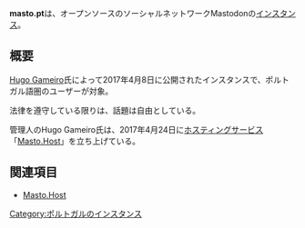 {{infobox instance
|Name = {{Ruby|masto.pt|マスト ドット ピーティー}} 
|Domain = https://masto.pt
|Country = ポルトガル
|Admin = [https://masto.pt/@hugo Hugo Gameiro]
|Start = 2017年4月8日
|Kifu = なし
|Alias = pt鯖
}}'''masto.pt'''は、オープンソースのソーシャルネットワークMastodonの[[インスタンス]]。

== 概要 ==
[[Hugo Gameiro]]氏によって2017年4月8日に公開されたインスタンスで、ポルトガル語圏のユーザーが対象。

法律を遵守している限りは、話題は自由としている。

管理人のHugo Gameiro氏は、2017年4月24日に[[ホスティングサービス]]「[[Masto.Host]]」を立ち上げている。

== 関連項目 ==
* [[Masto.Host]]

[[Category:ポルトガルのインスタンス]]